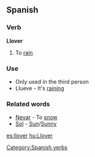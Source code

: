 ==Spanish==
===Verb ===
[[Category:Spanish verbs]]
'''Llover'''

#To [[rain]]

===Use===

*Only used in the third person
*Llueve - It's [[rain|raining]]

===Related words===

*[[Nevar]] - To [[snow]]
*[[Sol]] - [[Sun]]/[[Sunny]]

[[es:llover]]
[[hu:Llover]]